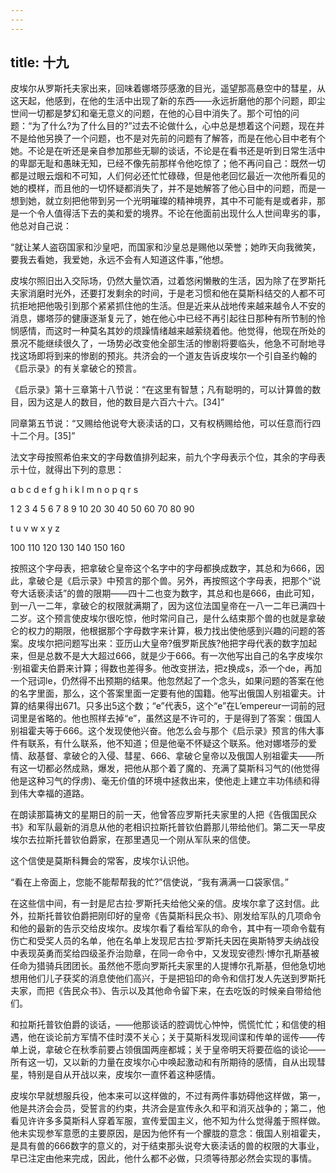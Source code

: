 ```yaml
---
---
---
```

title: 十九
---




皮埃尔从罗斯托夫家出来，回味着娜塔莎感激的目光，遥望那高悬空中的彗星，从这天起，他感到，在他的生活中出现了新的东西——永远折磨他的那个问题，即尘世间一切都是梦幻和毫无意义的问题，在他的心目中消失了。那个可怕的问题：“为了什么?为了什么目的?”过去不论做什么，心中总是想着这个问题，现在并不是给他另换了一个问题，也不是对先前的问题有了解答，而是在他心目中老有个她。不论是在听还是亲自参加那些无聊的谈话，不论是在看书还是听到日常生活中的卑鄙无耻和愚昧无知，已经不像先前那样令他吃惊了；他不再问自己：既然一切都是过眼云烟和不可知，人们何必还忙忙碌碌，但是他老回忆最近一次他所看见的她的模样，而且他的一切怀疑都消失了，并不是她解答了他心目中的问题，而是一想到她，就立刻把他带到另一个光明璀璨的精神境界，其中不可能有是或者非，那是一个令人值得活下去的美和爱的境界。不论在他面前出现什么人世间卑劣的事，他总对自己说：

“就让某人盗窃国家和沙皇吧，而国家和沙皇总是赐他以荣誉；她昨天向我微笑，要我去看她，我爱她，永远不会有人知道这件事，”他想。

皮埃尔照旧出入交际场，仍然大量饮酒，过着悠闲懒散的生活，因为除了在罗斯托夫家消磨时光外，还要打发剩余的时间，于是老习惯和他在莫斯科结交的人都不可抗拒地把他吸引到那个紧紧抓住他的生活。但是近来从战地传来越来越令人不安的消息，娜塔莎的健康逐渐复元了，她在他心中已经不再引起往日那种有所节制的怜悯感情，而这时一种莫名其妙的烦躁情绪越来越萦绕着他。他觉得，他现在所处的景况不能继续很久了，一场势必改变他全部生活的惨剧将要临头，他急不可耐地寻找这场即将到来的惨剧的预兆。共济会的一个道友告诉皮埃尔一个引自圣约翰的《启示录》的有关拿破仑的预言。

《启示录》第十三章第十八节说：“在这里有智慧；凡有聪明的，可以计算兽的数目，因为这是人的数目，他的数目是六百六十六。[34]”

同章第五节说：“又赐给他说夸大亵渎话的口，又有权柄赐给他，可以任意而行四十二个月。[35]”

法文字母按照希伯来文的字母数值排列起来，前九个字母表示个位，其余的字母表示十位，就得出下列的意思：





ɑ b c d e f g h i k l m n o p q r s

1 2 3 4 5 6 7 8 9 10 20 30 40 50 60 70 80 90

t u v w x y z

100 110 120 130 140 150 160





按照这个字母表，把拿破仑皇帝这个名字中的字母都换成数字，其总和为666，因此，拿破仑是《启示录》中预言的那个兽。另外，再按照这个字母表，把那个“说夸大话亵渎话”的兽的限期——四十二也变为数字，其总和也是666，由此可知，到一八一二年，拿破仑的权限就满期了，因为这位法国皇帝在一八一二年已满四十二岁。这个预言使皮埃尔很吃惊，他时常问自己，是什么结束那个兽的也就是拿破仑的权力的期限，他根据那个字母数字来计算，极力找出使他感到兴趣的问题的答案。皮埃尔把问题写出来：亚历山大皇帝?俄罗斯民族?他把字母代表的数字加起来，但是总数不是大大超过666，就是少于666。有一次他写出自己的名字皮埃尔·别祖霍夫伯爵来计算；得数也差得多。他改变拼法，把z换成s，添一个de，再加一个冠词le，仍然得不出预期的结果。他忽然起了一个念头，如果问题的答案在他的名字里面，那么，这个答案里面一定要有他的国籍。他写出俄国人别祖霍夫。计算的结果得出671。只多出5这个数；“e”代表5，这个“e”在L’empereur一词前的冠词里是省略的。他也照样去掉“e”，虽然这是不许可的，于是得到了答案：俄国人别祖霍夫等于666。这个发现使他兴奋。他怎么会与那个《启示录》预言的伟大事件有联系，有什么联系，他不知道；但是他毫不怀疑这个联系。他对娜塔莎的爱情、敌基督、拿破仑的入侵、彗星、666、拿破仑皇帝以及俄国人别祖霍夫——所有这一切都必然成熟，爆发，把他从那个着了魔的、充满了莫斯科习气的(他觉得他是这种习气的俘虏)、毫无价值的环境中拯救出来，使他走上建立丰功伟绩和得到伟大幸福的道路。

在朗读那篇祷文的星期日的前一天，他曾答应罗斯托夫家里的人把《告俄国民众书》和军队最新的消息从他的老相识拉斯托普钦伯爵那儿带给他们。第二天一早皮埃尔去拉斯托普钦伯爵家，在那里遇见一个刚从军队来的信使。

这个信使是莫斯科舞会的常客，皮埃尔认识他。

“看在上帝面上，您能不能帮帮我的忙?”信使说，“我有满满一口袋家信。”

在这些信中间，有一封是尼古拉·罗斯托夫给他父亲的信。皮埃尔拿了这封信。此外，拉斯托普钦伯爵把刚印好的皇帝《告莫斯科民众书》、刚发给军队的几项命令和他的最新的告示交给皮埃尔。皮埃尔看了看给军队的命令，其中有一项命令载有伤亡和受奖人员的名单，他在名单上发现尼古拉·罗斯托夫因在奥斯特罗夫纳战役中表现英勇而奖给四级圣乔治勋章，在同一命令中，又发现安德烈·博尔孔斯基被任命为猎骑兵团团长。虽然他不愿向罗斯托夫家里的人提博尔孔斯基，但他急切地想用他们儿子获奖的消息使他们高兴，于是把铅印的命令和信打发人先送到罗斯托夫家，而把《告民众书》、告示以及其他命令留下来，在去吃饭的时候亲自带给他们。

和拉斯托普钦伯爵的谈话，——他那谈话的腔调忧心忡忡，慌慌忙忙；和信使的相遇，他在谈论前方军情不佳时漠不关心；关于莫斯科发现间谍和传单的谣传——传单上说，拿破仑在秋季前要占领俄国两座都城；关于皇帝明天将要莅临的谈论——所有这一切，又以新的力量在皮埃尔心中唤起激动和有所期待的感情，自从出现彗星，特别是自从开战以来，皮埃尔一直怀着这种感情。

皮埃尔早就想服兵役，他本来可以这样做的，不过有两件事妨碍他这样做，第一，他是共济会会员，受誓言的约束，共济会是宣传永久和平和消灭战争的；第二，他看见许许多多莫斯科人穿着军服，宣传爱国主义，他不知为什么觉得羞于照样做。他未实现参军意愿的主要原因，是因为他怀有一个朦胧的意念：俄国人别祖霍夫，是具有兽的666数字的意义的，对于结束那头说夸大亵渎话的兽的权限的大事业，早已注定由他来完成，因此，他什么都不必做，只须等待那必然会实现的事情。